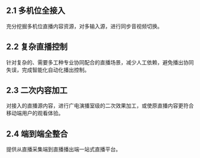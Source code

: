 ## 2.1 多机位全接入
充分挖掘多机位直播内容资源，对多输入源，进行同步音视频切换。
<br/> 
## 2.2 复杂直播控制
针对复杂的、需要多工种专业协同配合的直播场景，减少人工依赖，避免播出协同失误，完成智能化自动化播出控制。
<br/> 
## 2.3 二次内容加工
对接入的直播源内容，进行广电演播室级的二次效果加工，或使原直播内容更符合移动端用户的观看体验。
<br/> 
## 2.4 端到端全整合
提供从直播采集端到直播播出端一站式直播平台。
<br/> 
<br/> 
<br/> 









